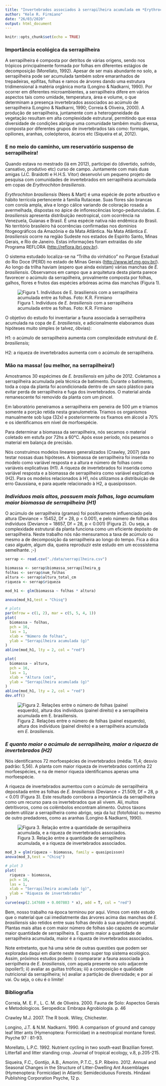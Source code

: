 ```yaml
---
title: "Invertebrados associados à serrapilheira acumulada em *Erythrochiton brasiliensis* (Rutaceae)"
author: "Kele R. Firmiano"
date: "26/03/2020"
output: html_document
---
```


```r
knitr::opts_chunk$set(echo = TRUE)
```
### Importância ecológica da serrapilheira

A serrapilheira é composta por detritos de várias origens, sendo nos trópicos principalmente formada por folhas em diferentes estágios de decomposição (Morellato, 1992). Apesar de ser mais abundante no solo, a serrapilheira pode ser acumulada também sobre emaranhados de trepadeiras, epífitas, folhas e ramos de árvores dando uma estrutura tridimensional à matéria orgânica morta (Longino & Nadkarni, 1990). Por ocorrer em diferentes microambientes, a serrapilheira difere em vários aspectos tais como umidade, temperatura, área e volume, o que determinam a presença invertebrados associados ao acúmulo de serrapilheira (Longino & Nadkarni, 1990; Correia & Oliveira, 2000). A produção de serrapilheira, juntamente com a heterogeneidade da vegetação resultam em alta complexidade estrutural, permitindo que essa diversidade de condições abrigue uma comunidade também muito diversa, composta por diferentes grupos de invertebrados tais como: formigas, opiliones, aranhas, coleópteros, ácaros etc (Siqueira et al, 2012). 

### E no meio do caminho, um  reservatório suspenso de serrapilheira!

Quando estava no mestrado (lá em 2012), participei do (divertido, sofrido, cansativo, produtivo etc) curso de campo. Juntamente com mais duas amigas (J.C. Braidotti e H.H.S. Vitor) desenvolvi um pequeno projeto de pesquisa com comunidades de invertebrados em serrapilheira acumulada em copas de *Erythrochiton brasiliensis*.

*Erythrochiton brasiliensis* (Nees & Mart)  é uma espécie de porte arbustivo e hábito terrícola pertencente à família Rutaceae. Suas flores são brancas com corola ampla, alva e longo cálice variando de coloração rosada a avermelhada, dispostas no ápice de inflorescências longo-pedunculadas. *E. brasiliensis* apresenta distribuição neotropical, com ocorrência na Venezuela, Guianas e Brasil. É uma espécie nativa não endêmica do Brasil.  No território brasileiro há ocorrências confirmadas nos domínios fitogeográficos da Amazônia e da Mata Atlântica. Na Mata Atlântica *E. brasiliensis* ocorre na região Sudeste nos estados de Espírito Santo, Minas Gerais, e Rio de Janeiro. Estas informações foram extraídas do *site* Programa REFLORA (<http://reflora.jbrj.gov.br>).  

O sistema estudado localiza-se na "Trilha do vinhático" no Parque Estadual do Rio Doce (PERD) no estado de Minas Gerais (<http://www.ief.mg.gov.br/>). Ao longo da trilha haviam (espero que ainda existam) várias manchas de *E. brasiliensis*. Observamos em campo que a arquitetura desta planta parece favorecer o acúmulo da serrapilheira, provalmente composta por folhas, galhos, flores e frutos das espécies arbóreas acima das manchas (Figura 1).  

![Figura 1. Indivíduos de *E. brasiliensis* com a serrapilheira acumulada entre as folhas. Foto: K.R. Firmiano](docs/e_brasiliensis.JPG)

O  objetivo do estudo foi inventariar a fauna associada à serrapilheira acumulada na copa de *E. brasiliensis*, e adicionalmente elaboramos duas hipóteses muito simples (e talvez, óbvias): 

H1: o acúmulo de serrapilheira aumenta com complexidade estrutural de *E. brasiliensis*;

H2: a riqueza de invertebrados aumenta com o acúmulo de serrapilheira.


### Mão na massa! (ou melhor, na serrapilheira!)

Amostramos 30 espécimes de *E. brasiliensis* em julho de 2012. Coletamos a serrapilheira acumulada pela técnica de batimento. Durante o batimento, toda a copa da planta foi acondicionada dentro de um saco plástico para evitar perda de serrapilheira e fuga dos invertebrados. O material ainda remanescente foi removido da planta com um pincel. 

Em laboratório peneiramos a serrapilheira em peneira de 500 μm e triamos somente a porção retida nesta granulometria. Triamos os organismos manualmente sob lupa (32x) e posteriormente os fixamos em álcool a 70% e os
identificamos em nível de morfoespécie. 

Para determinar a biomassa da serrapilheira, nós secamos o material coletado em estufa por 72hs a 60°C. Após esse período, nós pesamos o material em balança de precisão.

Nós construímos modelos lineares generalizados (Crawley, 2007) para testar nossas duas hipóteses. A biomassa de serrapilheira foi inserida no modelo como variável resposta e a altura e número de folhas como variáveis explicativas (H1). A riqueza de invertebrados foi inserida como variável resposta e a biomassa de serrapilheira como variável explicativa (H2). Para os modelos relacionados à H1, nós utilizamos a distribuição de erro Gaussiana, e para aquele relacionado à H2, a quasipoisson.  


### *Indivíduos mais altos, possuem mais folhas, logo acumulam maior biomassa de serrapilheira (H1)*

O acúmulo de serrapilheira (gramas) foi positivamente influenciado pela altura (Deviance = 15452, Df = 28, p < 0.001), e pelo número de folhas dos indivíduos (Deviance = 18657, Df = 28, p < 0.001) (Figura 2). Ou seja, a complexidade estrutural da planta funciona como um eficiente depósito de serrapilheira. Neste trabalho nós não mensuramos a taxa de acúmulo ou mesmo a de decomposição da serrapilheira ao longo do tempo. Fica a dica caso alguém, algum dia, queira reproduzir este estudo em um ecossistema semelhante. ;-) 

```r
serrap <- read.csv("./data/serrapilheira.csv")

biomassa <- serrap$biomassa_serrapilheira_g
folhas <- serrap$num_folhas
altura <- serrap$altura_total_cm
riqueza <- serrap$riqueza

mod_h1 <- glm(biomassa ~ folhas * altura)

anova(mod_h1,test = "Chisq")

# plots
par(mfrow = c(1, 2), mar = c(5, 5, 4, 1))
plot(
  biomassa ~ folhas,
  pch = 16,
  las = 1,
  xlab = "Número de folhas",
  ylab = "Serrapilheira acumulada (g)"
)
abline(mod_h1, lty = 2, col = "red")

plot(
  biomassa ~ altura,
  pch = 16,
  las = 1,
  xlab = "Altura (cm)",
  ylab = "Serrapilheira acumulada (g)"
)
abline(mod_h1, lty = 2, col = "red")
dev.off()
```
![Figura 2. Relações entre o número de folhas (painel esquerdo), altura dos indivíduos (painel direito) e a serrapilheira acumulada em *E. brasiliensis*.](figs/fig2.png)

### *E quanto maior o acúmulo de serrapilheira, maior a riqueza de invertebrados (H2)*

Nós identificamos 72 morfoespécies de invertebrados (média: 11,4; desvio padrão: 5,56). A planta com maior riqueza de invertebrados continha 22 morfoespécies, e na de menor riqueza identificamos apenas uma morfoespécie. 

A riqueza de invertebrados aumentou com o acúmulo de serrapilheira depositada entre as folhas de *E. brasiliensis* (Deviance = 21.509, Df = 28, p < 0.01) (Figura 3). Este resultado corrobora a importância da serrapilheira como um recurso para os invertebrados que ali vivem. Ali, muitos detrítivoros, como os colêmbolos encontram alimento. Outros táxons podem utilizar a serrapilheira como abrigo, seja da luz (fotofobia) ou mesmo de outro predadores, como as aranhas (Longino & Nadkarni, 1990). 

![Figura 3. Relação entre a quantidade de serrapilheira acumulada, e a riqueza de invertebrados associados.](figs/fig3.png)
```r
mod_3 = glm(riqueza ~ biomassa, family = quasipoisson)
anova(mod_3,test = "Chisq")

# plot 3
plot(
  riqueza ~ biomassa,
  pch = 16,
  las = 1,
  xlab = "Serrapilheira acumulada (g)",
  ylab = "Riqueza de invertebrados"
)
curve(exp(2.147680 + 0.007803 * x), add = T, col = "red")
```

Bem, nosso trabalho na época terminou por aqui. Vimos com este estudo que o material que cai imediatmente das árvores acima das manchas de *E. brasiliensis* são retidos entre suas folhas devido à sua arquitetura vegetal. Plantas mais altas e com maior número de folhas são capazes de acumular maior quantidade de serrapilheira. E quanto maior a quantidade de serrapilheira acumulada, maior é a riqueza de invertebrados associados. 

Note entretanto, que há uma série de outras questões que podem ser exploradas daqui em diante neste mesmo super top sistema ecológico. Assim, próximos estudos podem: i) compararar a fauna associada à serripilheira de *E. brasiliensis*, com aquela presente no solo adjacente (spoiler!); ii) avaliar as guiltas tróficas; iii) a composição e qualidade nutricional da serrapilheira; iv) avaliar a partição de diversidade; e por aí vai. Ou seja, o céu é o limite! 

### Bibliografia

Correia, M. E. F., L. C. M. de Oliveira. 2000. Fauna de Solo: Aspectos Gerais e Metodologicos. Seropedica: Embrapa Agrobiologia. p. 46

Crawley M.J. 2007. The R book. Wiley, Chichester.

Longino, J.T. & N.M. Nadkarni. 1990. A comparison of ground and canopy leaf litter ants (Hymenoptera: Formicidae) in a neotropical montane forest. Psyche 97 : 81-93.

Morellato, L.P.C. 1992. Nutrient cycling in two south-east Brazilian forest. Litterfall and litter standing crop. Journal of tropical ecology, v.8, p.205-215.

Siqueira, F.C., Gontijo, A.B., Amorim, P.T.C., S.P. Ribeiro. 2012. Annual and Seasonal Changes in the Structure of Litter-Dwelling Ant Assemblages (Hymenoptera: Formicidae) in Atlantic Semideciduous Forests. Hindawi Publishing Corporation Psyche, 12 p.




